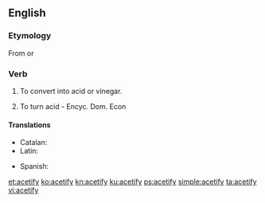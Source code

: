 ==English==

===Etymology===
From {{etyl|la|en}} {{term|acetum||vinegar|lang=la}} {{suffix||fy|lang=en}} or {{back-form|acetification|lang=en}}

===Verb===
{{en-verb|acetif|i|ed}}

# {{context|transitive|lang=en}} To convert into acid or vinegar.
# {{context|intransitive|lang=en}} To turn acid - Encyc. Dom. Econ

====Translations====
{{trans-top|convert into acid or vinegar}}
* Catalan: {{t+|ca|acetificar}}
* Latin: {{t-needed|la}}
{{trans-mid}}
* Spanish: {{t+|es|acetificar}}
{{trans-bottom}}

{{trans-top|turn acid}}
{{trans-mid}}
{{trans-bottom}}

[[et:acetify]]
[[ko:acetify]]
[[kn:acetify]]
[[ku:acetify]]
[[ps:acetify]]
[[simple:acetify]]
[[ta:acetify]]
[[vi:acetify]]